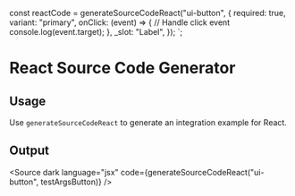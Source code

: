 
const reactCode = generateSourceCodeReact("ui-button", {
    required: true,
    variant: "primary",
    onClick: (event) => {
        // Handle click event
        console.log(event.target);
    },
    _slot: "Label",
});
`;

<Meta title="Code Generators/React" />

# React Source Code Generator

## Usage

Use `generateSourceCodeReact` to generate an integration example for React.

<Source code={usageExample} />

## Output

<Source
    dark
    language="jsx"
    code={generateSourceCodeReact("ui-button", testArgsButton)}
/>
